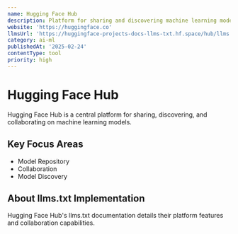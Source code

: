 ```yaml
---
name: Hugging Face Hub
description: Platform for sharing and discovering machine learning models
website: 'https://huggingface.co'
llmsUrl: 'https://huggingface-projects-docs-llms-txt.hf.space/hub/llms.txt'
category: ai-ml
publishedAt: '2025-02-24'
contentType: tool
priority: high
---
```


# Hugging Face Hub

Hugging Face Hub is a central platform for sharing, discovering, and collaborating on machine learning models.

## Key Focus Areas

- Model Repository
- Collaboration
- Model Discovery

## About llms.txt Implementation

Hugging Face Hub's llms.txt documentation details their platform features and collaboration capabilities.
